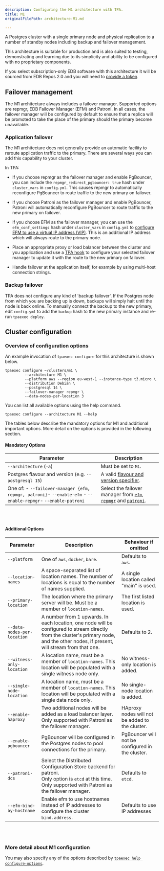 ```yaml
---
description: Configuring the M1 architecture with TPA.
title: M1
originalFilePath: architecture-M1.md

---
```


A Postgres cluster with a single primary node and physical replication
to a number of standby nodes including backup and failover management.

This architecture is suitable for production and is also suited to
testing, demonstrating and learning due to its simplicity and ability to
be configured with no proprietary components.

If you select subscription-only EDB software with this architecture
it will be sourced from EDB Repos 2.0 and you will need to 
[provide a token](reference/edb_repositories/).

## Failover management

The M1 architecture always includes a failover manager. Supported
options are repmgr, EDB Failover Manager (EFM) and Patroni. In all
cases, the failover manager will be configured by default to ensure that
a replica will be promoted to take the place of the primary should the
primary become unavailable. 

### Application failover

The M1 architecture does not generally provide an automatic facility to
reroute application traffic to the primary. There are several ways you
can add this capability to your cluster.

In TPA:

-   If you choose repmgr as the failover manager and enable PgBouncer, you
    can include the `repmgr_redirect_pgbouncer: true` hash under
    `cluster_vars` in `config.yml`. This causes repmgr to automatically
    reconfigure PgBouncer to route traffic to the new primary on failover.

-   If you choose Patroni as the failover manager and enable PgBouncer,
    Patroni will automatically reconfigure PgBouncer to route traffic to
    the new primary on failover.

-   If you choose EFM as the failover manager, you can use the
    `efm_conf_settings` hash under `cluster_vars` in `config.yml` to
    [configure EFM to use a virtual IP address
    (VIP)](/efm/latest/04_configuring_efm/05_using_vip_addresses/). This
    is an additional IP address which will always route to the primary
    node.

-   Place an appropriate proxy or load balancer between the cluster and
    you application and use a [TPA hook](tpaexec-hooks/) to configure
    your selected failover manager to update it with the route to the new
    primary on failover.

-   Handle failover at the application itself, for example by using
    multi-host connection strings.

### Backup failover

TPA does not configure any kind of 'backup failover'. If the Postgres
node from which you are backing up is down, backups will simply halt
until the node is back online. To manually connect the backup to the new
primary, edit `config.yml` to add the `backup` hash to the new primary
instance and re-run `tpaexec deploy`. 

## Cluster configuration

### Overview of configuration options

An example invocation of `tpaexec configure` for this architecture
is shown below.

```shell
tpaexec configure ~/clusters/m1 \
         --architecture M1 \
         --platform aws --region eu-west-1 --instance-type t3.micro \
         --distribution Debian \
         --postgresql 14 \
         --failover-manager repmgr \
         --data-nodes-per-location 3
```

You can list all available options using the help command.

```shell
tpaexec configure --architecture M1 --help
```

The tables below describe the mandatory options for M1
and additional important options.
More detail on the options is provided in the following section.

#### Mandatory Options

| Parameter                                                                                                      | Description                                                                                                                  |
| -------------------------------------------------------------------------------------------------------------- | ---------------------------------------------------------------------------------------------------------------------------- |
| `--architecture` (`-a`)                                                                                        | Must be set to `M1`.                                                                                                         |
| Postgres flavour and version (e.g. `--postgresql 15`)                                                          | A valid [flavour and version specifier](tpaexec-configure/#postgres-flavour-and-version).                                    |
| One of:  - `--failover-manager {efm, repmgr, patroni}`- `--enable-efm` - `--enable-repmgr`- `--enable-patroni` | Select the failover manager from [`efm`](reference/efm/), [`repmgr`](reference/repmgr/) and [`patroni`](reference/patroni/). |

<br/><br/>

#### Additional Options

| Parameter                   | Description                                                                                                                                                                            | Behaviour if omitted                             |
| --------------------------- | -------------------------------------------------------------------------------------------------------------------------------------------------------------------------------------- | ------------------------------------------------ |
| `--platform`                | One of `aws`, `docker`, `bare`.                                                                                                                                                        | Defaults to `aws`.                               |
| `--location-names`          | A space-separated list of location names. The number of locations is equal to the number of names supplied.                                                                            | A single location called "main" is used.         |
| `--primary-location`        | The location where the primary server will be. Must be a member of `location-names`.                                                                                                   | The first listed location is used.               |
| `--data-nodes-per-location` | A number from 1 upwards. In each location, one node will be configured to stream directly from the cluster's primary node, and the other nodes, if present, will stream from that one. | Defaults to 2.                                   |
| `--witness-only-location`   | A location name, must be a member of `location-names`. This location will be populated with a single witness node only.                                                                | No witness-only location is added.               |
| `--single-node-location`    | A location name, must be a member of `location-names`.  This location will be populated with a single data node only.                                                                  | No single-node location is added.                |
| `--enable-haproxy`          | Two additional nodes will be added as a load balancer layer.<br/>Only supported with Patroni as the failover manager.                                                                  | HAproxy nodes will not be added to the cluster.  |
| `--enable-pgbouncer`        | PgBouncer will be configured in the Postgres nodes to pool connections for the primary.                                                                                                | PgBouncer will not be configured in the cluster. |
| `--patroni-dcs`             | Select the Distributed Configuration Store backend for patroni.<br/>Only option is `etcd` at this time. <br/>Only supported with Patroni as the failover manager.                      | Defaults to `etcd`.                              |
| `--efm-bind-by-hostname`    | Enable efm to use hostnames instead of IP addresses to configure the cluster `bind.address`.                                                                                           | Defaults to use IP addresses                     |

<br/><br/>

### More detail about M1 configuration

You may also specify any of the options described by
[`tpaexec help configure-options`](tpaexec-configure/).

